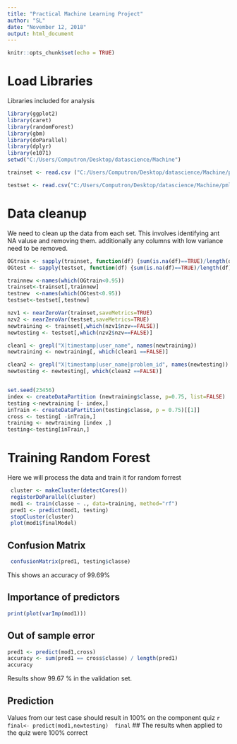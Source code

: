 ---
title: "Practical Machine Learning Project"
author: "SL"
date: "November 12, 2018"
output: html_document
---

```{r setup, include=FALSE}
knitr::opts_chunk$set(echo = TRUE)
```
# Load Libraries


Libraries included for analysis
```{r,results='hide'}
library(ggplot2)
library(caret)
library(randomForest)
library(gbm)
library(doParallel)
library(dplyr)
library(e1071)
setwd("C:/Users/Computron/Desktop/datascience/Machine")
```

```{r}

trainset <- read.csv ("C:/Users/Computron/Desktop/datascience/Machine/pml-training.csv", head=TRUE, sep=",", na.strings=c("NA","#DIV/0!","")) 

testset <- read.csv("C:/Users/Computron/Desktop/datascience/Machine/pml-testing.csv" , head=TRUE, sep=",", na.strings=c("NA","#DIV/0!",""))  

```

# Data cleanup
We need to clean up the data from each set. This involves identifying ant NA valuse and removing them. additionally any columns with low variance need to be removed.

```{r}

OGtrain <- sapply(trainset, function(df) {sum(is.na(df)==TRUE)/length(df)})
OGtest <- sapply(testset, function(df) {sum(is.na(df)==TRUE)/length(df)})

trainnew <-names(which(OGtrain<0.95))
trainset<-trainset[,trainnew]
testnew  <-names(which(OGtest<0.95))
testset<-testset[,testnew]

nzv1 <- nearZeroVar(trainset,saveMetrics=TRUE)
nzv2 <- nearZeroVar(testset,saveMetrics=TRUE)
newtraining <- trainset[,which(nzv1$nzv==FALSE)]
newtesting <- testset[,which(nzv2$nzv==FALSE)]

clean1 <- grepl("X|timestamp|user_name", names(newtraining))
newtraining <- newtraining[, which(clean1 ==FALSE)]

clean2 <- grepl("X|timestamp|user_name|problem_id", names(newtesting))
newtesting <- newtesting[, which(clean2 ==FALSE)]


set.seed(23456)
index <- createDataPartition (newtraining$classe, p=0.75, list=FALSE)
testing <-newtraining [- index,]
inTrain <- createDataPartition(testing$classe, p = 0.75)[[1]]
cross <- testing[ -inTrain,]
training <- newtraining [index ,]
testing<-testing[inTrain,]

```

# Training Random Forest 

Here we will process the data and train it for random forrest
```{r}
 cluster <- makeCluster(detectCores())
 registerDoParallel(cluster)
 mod1 <- train(classe ~ ., data=training, method="rf")
 pred1 <- predict(mod1, testing)
 stopCluster(cluster)
 plot(mod1$finalModel)
```

## Confusion Matrix

```{r}
 confusionMatrix(pred1, testing$classe)
```

This shows an accuracy of 99.69%
 
## Importance of predictors
 
 ```{r}
 print(plot(varImp(mod1)))
 ```
  
## Out of sample error 
 ```{r}
pred1 <- predict(mod1,cross)
accuracy <- sum(pred1 == cross$classe) / length(pred1)
accuracy
 ```
Results show 99.67 % in the validation set.
 
## Prediction 
 
Values from our test case should result in 100% on the component quiz
 ```{r}
 final<- predict(mod1,newtesting)
 final
 ```
## The results when applied to the quiz were 100% correct
